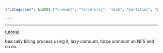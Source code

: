 ```yaml
---
{"categories": &id001 ["unmount", "forcefully", "disk", "partition", "process", "lazy unmount", "NFS"], "category": "Disk Management", "date": "2022-12-18 21:47:53", "description": "This tutorial teaches you how to forcefully unmount disks by killing the process using it, handling lazy unmounts, and force unmounting on NFS. It provides detailed explanations and examples for each method.", "tags": *id001, "title": "Unmount Disks Forcefully"}

---
```


------

[tutorial](https://www.cyberciti.biz/tips/how-do-i-forcefully-unmount-a-disk-partition.html)

basically killing process using it, lazy unmount, force unmount on NFS and so on.

